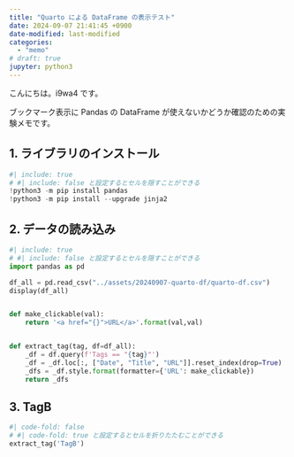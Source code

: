 ```yaml
---
title: "Quarto による DataFrame の表示テスト"
date: 2024-09-07 21:41:45 +0900
date-modified: last-modified
categories:
  - "memo"
# draft: true
jupyter: python3
---
```


こんにちは。i9wa4 です。

ブックマーク表示に Pandas の DataFrame が使えないかどうか確認のための実験メモです。

## 1. ライブラリのインストール

```python
#| include: true
# #| include: false と設定するとセルを隠すことができる
!python3 -m pip install pandas
!python3 -m pip install --upgrade jinja2
```

## 2. データの読み込み

```python
#| include: true
# #| include: false と設定するとセルを隠すことができる
import pandas as pd

df_all = pd.read_csv("../assets/20240907-quarto-df/quarto-df.csv")
display(df_all)


def make_clickable(val):
    return '<a href="{}">URL</a>'.format(val,val)


def extract_tag(tag, df=df_all):
    _df = df.query(f'Tags == "{tag}"')
    _df = _df.loc[:, ["Date", "Title", "URL"]].reset_index(drop=True)
    _dfs = _df.style.format(formatter={'URL': make_clickable})
    return _dfs
```

## 3. TagB

```python
#| code-fold: false
# #| code-fold: true と設定するとセルを折りたたむことができる
extract_tag('TagB')
```

